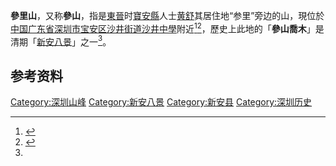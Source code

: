'''參里山'''，又称'''參山'''，指是[[东晋|東晉]]时[[寶安縣|寶安縣]]人士[[黄舒|黄舒]]其居住地“参里”旁边的山，現位於[[中国|中国]][[广东省|广东省]][[深圳市|深圳市]][[宝安区|宝安区]][[沙井街道_(深圳市)|沙井街道]][[沙井中學|沙井中學]]附近<ref name=":0">{{Cite web|url=http://www.balib.cn/tweb/information/1655|title=新安八景——参山乔木|accessdate=2016-10-28|author=|date=2006-09-01|publisher=宝安图书馆|deadurl=yes|archiveurl=https://web.archive.org/web/20161028022913/http://www.balib.cn/tweb/information/1655|archivedate=2016-10-28}}</ref><ref>{{Cite news|url=http://news.sina.com.cn/c/254779.html|title=深圳宝安沙井发现1600年前名人墓|last=蒋|first=明|date=|work=|publisher=[[深圳报业集团|深圳报业集团]]|last2=郑|first2=恺|newspaper=[[深圳商报|深圳商报]]|accessdate=2001-05-17|archive-date=2002-02-21|archive-url=https://web.archive.org/web/20020221212155/http://news.sina.com.cn/c/254779.html|dead-url=no}}</ref>，歷史上此地的「'''參山喬木'''」是清期「[[新安八景|新安八景]]」之一<ref name=":0" />。

== 参考资料 ==
{{Reflist}}

{{深圳小作品}}
{{历代新安八景|state=expanded}}
[[Category:深圳山峰|Category:深圳山峰]]
[[Category:新安八景|Category:新安八景]]
[[Category:新安县|Category:新安县]]
[[Category:深圳历史|Category:深圳历史]]